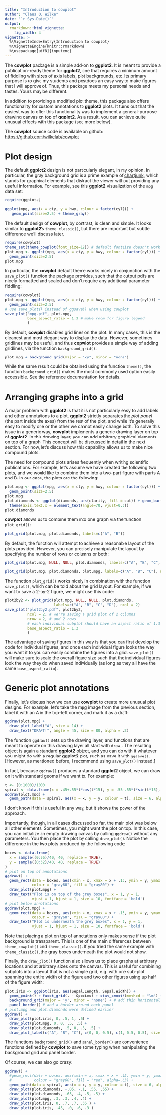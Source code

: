 ```yaml
---
title: "Introduction to cowplot"
author: "Claus O. Wilke"
date: "`r Sys.Date()`"
output:
  rmarkdown::html_vignette:
    fig_width: 4
vignette: >
  %\VignetteIndexEntry{Introduction to cowplot}
  %\VignetteEngine{knitr::rmarkdown}
  %\usepackage[utf8]{inputenc}
---
```

The **cowplot** package is a simple add-on to **ggplot2**. It is meant to provide a publication-ready theme for **ggplot2**, one that requires a minimum amount of fiddling with sizes of axis labels, plot backgrounds, etc. Its primary purpose is to give my students and postdocs an easy way to make figures that I will approve of. Thus, this package meets my personal needs and tastes. Yours may be different.

In addition to providing a modified plot theme, this package also offers functionality for custom annotations to **ggplot2** plots. It turns out that the easiest way to offer this functionality was to implement a general-purpose drawing canvas on top of **ggplot2**. As a result, you can achieve quite unusual effects with this package (see more below).  

The **cowplot** source code is available on github: [https://github.com/wilkelab/cowplot](https://github.com/wilkelab/cowplot)

# Plot design

The default **ggplot2** design is not particularly elegant, in my opinion. In particular, the gray background grid is a prime example of [chartjunk,](http://en.wikipedia.org/wiki/Chartjunk) which stands for graphical elements that distract the viewer without providing any useful information. For example, see this **ggplot2** visualization of the `mpg` data set:
```r
require(ggplot2)
```
```r
ggplot(mpg, aes(x = cty, y = hwy, colour = factor(cyl))) + 
   geom_point(size=2.5) + theme_gray()
```

The default design of **cowplot**, by contrast, is clean and simple. It looks similar to **ggplot2**'s `theme_classic()`, but there are important but subtle difference we'll discuss later.
```r
require(cowplot)
theme_set(theme_cowplot(font_size=12)) # default fontsize doesn't work well for online viewing
plot.mpg <- ggplot(mpg, aes(x = cty, y = hwy, colour = factor(cyl))) + 
  geom_point(size=2.5)
plot.mpg
```

In particular, the **cowplot** default theme works nicely in conjunction with the `save_plot()` function the package provides, such that the output pdfs are nicely formatted and scaled and don't require any additional parameter fiddling:
```r
require(cowplot)
plot.mpg <- ggplot(mpg, aes(x = cty, y = hwy, colour = factor(cyl))) + 
  geom_point(size=2.5)
# use save_plot() instead of ggsave() when using cowplot
save_plot("mpg.pdf", plot.mpg,
          base_aspect_ratio = 1.3 # make room for figure legend
          )
```

By default, **cowplot** disables grid lines on the plot. In many cases, this is the cleanest and most elegant way to display the data. However, sometimes gridlines may be useful, and thus **copwlot** provides a simple way of adding gridlines, via the function `background_grid()`:
```r
plot.mpg + background_grid(major = "xy", minor = "none")
```

While the same result could be obtained using the function `theme()`, the function `background_grid()` makes the most commonly used option easily accessible. See the reference documentation for details.


# Arranging graphs into a grid

A major problem with **ggplot2** is that it is not particularly easy to add labels and other annotations to a plot. **ggplot2** strictly separates the *plot panel* (the part inside the axes) from the rest of the plot, and while it's generally easy to modify one or the other we cannot easily change both. To solve this issue in a generic way, **cowplot** implements a generic drawing layer on top of **ggplot2**. In this drawing layer, you can add arbitrary graphical elements on top of a graph. This concept will be discussed in detail in the next section. For now, let's discuss how this capability allows us to make nice compound plots.

The need for compound plots arises frequently when writing scientific publications. For example, let's assume we have created the following two plots, and we would like to combine them into a two-part figure with parts A and B. In our case, the plots are the following:
```r
plot.mpg <- ggplot(mpg, aes(x = cty, y = hwy, colour = factor(cyl))) + 
  geom_point(size=2.5)
plot.mpg
plot.diamonds <- ggplot(diamonds, aes(clarity, fill = cut)) + geom_bar() +
  theme(axis.text.x = element_text(angle=70, vjust=0.5))
plot.diamonds
```

**cowplot** allows us to combine them into one graph via the function `plot_grid()`: 
```r
plot_grid(plot.mpg, plot.diamonds, labels=c("A", "B"))
```


By default, the function will attempt to achieve a reasonable layout of the plots provided. However, you can precisely manipulate the layout by specifying the number of rows or columns or both:
```r
plot_grid(plot.mpg, NULL, NULL, plot.diamonds, labels=c("A", "B", "C", "D"), ncol = 2)
```

```r
plot_grid(plot.mpg, plot.diamonds, plot.mpg, labels=c("A", "B", "C"), nrow = 1)
```

The function `plot_grid()` works nicely in combination with the function `save_plot()`, which can be told
about the grid layout. For example, if we want to save a 2-by-2 figure, we might use this code:
```r
plot2by2 <- plot_grid(plot.mpg, NULL, NULL, plot.diamonds,
                      labels=c("A", "B", "C", "D"), ncol = 2)
save_plot("plot2by2.pdf", plot2by2,
          ncol = 2, # we're saving a grid plot of 2 columns
          nrow = 2, # and 2 rows
          # each individual subplot should have an aspect ratio of 1.3
          base_aspect_ratio = 1.3
          )
```
The advantage of saving figures in this way is that you can first develop the code for individual figures, and once each individual figure looks the way you want it to you can easily combine the figures into a grid. `save_plot()` will make sure to scale the overall figure size such that the individual figures look the way they do when saved individually (as long as they all have the same `base_aspect_ratio`).



# Generic plot annotations

Finally, let's discuss how we can use **cowplot** to create more unusual plot designs. For example, let's take the mpg image from the previous section, label it with an A in the top-left corner, and mark it as a draft:
```r
ggdraw(plot.mpg) + 
  draw_plot_label("A", size = 14) + 
  draw_text("DRAFT!", angle = 45, size = 80, alpha = .2)
```

The function `ggdraw()` sets up the drawing layer, and functions that are meant to operate on this drawing layer all start with `draw_`. The resulting object is again a standard **ggplot2** object, and you can do with it whatever you might do with a regular **ggplot2** plot, such as save it with `ggsave()`. [However, as mentioned before, I recommend using `save_plot()` instead.]

In fact, because `ggdraw()` produces a standard **ggplot2** object, we can draw on it with standard geoms if we want to. For example:
```r
t <- (0:1000)/1000
spiral <- data.frame(x = .45+.55*t*cos(t*15), y = .55-.55*t*sin(t*15), t)
ggdraw(plot.mpg) + 
  geom_path(data = spiral, aes(x = x, y = y, colour = t), size = 6, alpha = .4)
```

I don't know if this is useful in any way, but it shows the power of the approach.

Importantly, though, in all cases discussed so far, the main plot was below all other elements. Sometimes, you might want the plot on top. In this case, you can initialize an empty drawing canvas by calling `ggdraw()` without any parameters. You then place the plot by calling `draw_plot()`. Notice the difference in the two plots produced by the following code:
```r
boxes <- data.frame(
  x = sample((0:36)/40, 40, replace = TRUE),
  y = sample((0:32)/40, 40, replace = TRUE)
)
# plot on top of annotations
ggdraw() + 
  geom_rect(data = boxes, aes(xmin = x, xmax = x + .15, ymin = y, ymax = y + .15),
            colour = "gray60", fill = "gray80") +
  draw_plot(plot.mpg) +
  draw_text("Plot is on top of the grey boxes", x = 1, y = 1,
            vjust = 1, hjust = 1, size = 10, fontface = 'bold')
# plot below annotations
ggdraw(plot.mpg) + 
  geom_rect(data = boxes, aes(xmin = x, xmax = x + .15, ymin = y, ymax = y + .15),
            colour = "gray60", fill = "gray80") + 
  draw_text("Plot is underneath the grey boxes", x = 1, y = 1,
            vjust = 1, hjust = 1, size = 10, fontface = 'bold')
```

Note that placing a plot on top of annotations only makes sense if the plot background is transparent. This is one of the main differences between `theme_cowplot()` and `theme_classic()`. If you tried the same example with `theme_classic()`, the gray boxes underneath the plot would not show.

Finally, the `draw_plot()` function also allows us to place graphs at arbitrary locations and at arbitrary sizes onto the canvas. This is useful for combining subplots into a layout that is not a simple grid, e.g. with one sub-plot spanning the entire width of the figure and two other figures using up half of the figure width:
```r
plot.iris <- ggplot(iris, aes(Sepal.Length, Sepal.Width)) + 
  geom_point() + facet_grid(. ~ Species) + stat_smooth(method = "lm") +
  background_grid(major = 'y', minor = "none") + # add thin horizontal lines 
  panel_border() # and a border around each panel
# plot.mpg and plot.diamonds were defined earlier
ggdraw() +
  draw_plot(plot.iris, 0, .5, 1, .5) +
  draw_plot(plot.mpg, 0, 0, .5, .5) +
  draw_plot(plot.diamonds, .5, 0, .5, .5) +
  draw_plot_label(c("A", "B", "C"), c(0, 0, 0.5), c(1, 0.5, 0.5), size = 15)
```
The functions `background_grid()` and `panel_border()` are convenience functions defined by **cowplot** to save some typing when manipulating the background grid and panel border. 


Of course, we can also go crazy:
```r
ggdraw() +
  #geom_rect(data = boxes, aes(xmin = x, xmax = x + .15, ymin = y, ymax = y + .15),
  #          colour = "gray60", fill = "red", alpha=.03) +
  geom_path(data = spiral, aes(x = x, y = y, colour = t), size = 6, alpha = .4) +
  draw_plot(plot.diamonds, -.05, -.1, .55, .55) +
  draw_plot(plot.diamonds, .65, .4, .5, .5) +
  draw_plot(plot.mpg, .3, .3, .4, .4) +
  draw_plot(plot.iris, 0, .7, .7, .35 ) +
  draw_plot(plot.iris, .45, .0, .6, .3 )
```
